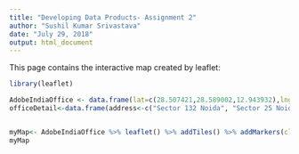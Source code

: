 ```yaml
---
title: "Developing Data Products- Assignment 2"
author: "Sushil Kumar Srivastava"
date: "July 29, 2018"
output: html_document
---
```


This page contains the interactive map created by leaflet:

```r
library(leaflet)

AdobeIndiaOffice <- data.frame(lat=c(28.507421,28.589002,12.943932),lng=c(77.378769,77.344408,77.696705))
officeDetail<-data.frame(address<-c("Sector 132 Noida", "Sector 25 Noida","Bangalore"),Employees <-c(2000,1000,1500))


myMap<- AdobeIndiaOffice %>% leaflet() %>% addTiles() %>% addMarkers(clusterOptions = markerClusterOptions(),popup=officeDetail$address) %>% addCircles(weight = 1, radius = officeDetail$Employees)
myMap
```

